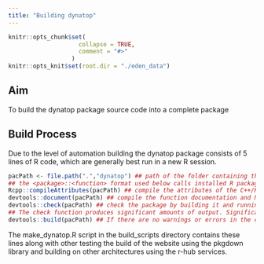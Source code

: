 ```yaml
---
title: "Building dynatop"
---
```


```r
knitr::opts_chunk$set(
                    collapse = TRUE,
                    comment = "#>"
                  )
knitr::opts_knit$set(root.dir = "./eden_data")
```
## Aim

To build the dynatop package source code into a complete package

## Build Process

Due to the level of automation building the dynatop package consists of 5
lines of R code, which are generally best run in a new R session.

```r
pacPath <- file.path(".","dynatop") ## path of the folder containing the package DESCRIPTION file
## the <package>::<function> format used below calls installed R packages without fully attaching then to the workspace
Rcpp::compileAttributes(pacPath) ## compile the attributes of the C++/R linkage
devtools::document(pacPath) ## compile the function documentation and NAMESPACE
devtools::check(pacPath) ## check the package by building it and running tests
## The check function produces significant amounts of output. Significant notes, warning and errors are repeated at the end
devtools::build(pacPath) ## If there are no warnings or errors in the check then call this to build the package
```

The make_dynatop.R script in the build_scripts directory contains these lines
along with other testing the build of the website using the pkgdown library and
building on other architectures using the r-hub services.
